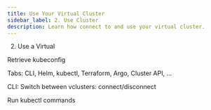 ```yaml
---
title: Use Your Virtual Cluster
sidebar_label: 2. Use Cluster
description: Learn how connect to and use your virtual cluster.
---
```


2. Use a Virtual

Retrieve kubeconfig

Tabs: CLI, Helm, kubectl, Terraform, Argo, Cluster API, …

CLI: Switch between vclusters: connect/disconnect

Run kubectl commands